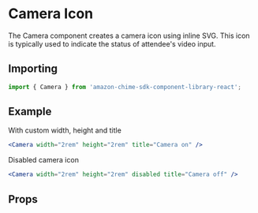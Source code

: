

# Camera Icon

The Camera component creates a camera icon using inline SVG. This icon is typically used to indicate the status of attendee's video input.

## Importing

```javascript
import { Camera } from 'amazon-chime-sdk-component-library-react';
```

## Example

With custom width, height and title

<ThemeProvider theme={lightTheme}>
  <Preview>
    <Camera width="2rem" height="2rem" title="Camera on" />
  </Preview>
</ThemeProvider>

```jsx
<Camera width="2rem" height="2rem" title="Camera on" />
```

Disabled camera icon

<ThemeProvider theme={lightTheme}>
  <Preview>
    <Camera width="2rem" height="2rem" disabled title="Camera off" />
  </Preview>
</ThemeProvider>

```jsx
<Camera width="2rem" height="2rem" disabled title="Camera off" />
```

## Props

<Props of={Camera} />
